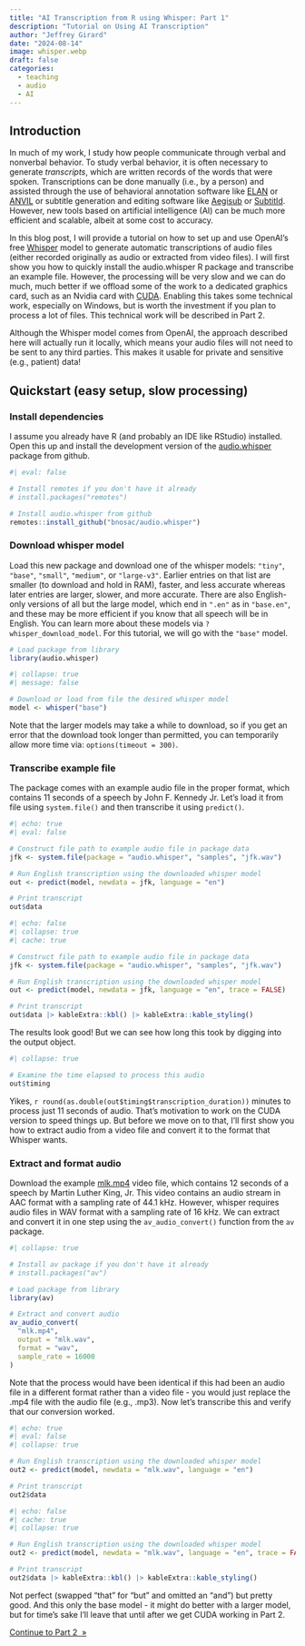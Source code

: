 ---
title: "AI Transcription from R using Whisper: Part 1"
description: "Tutorial on Using AI Transcription"
author: "Jeffrey Girard"
date: "2024-08-14"
image: whisper.webp
draft: false
categories:
  - teaching
  - audio
  - AI
---

## Introduction

In much of my work, I study how people communicate through verbal and nonverbal behavior. To study verbal behavior, it is often necessary to generate *transcripts*, which are written records of the words that were spoken. Transcriptions can be done manually (i.e., by a person) and assisted through the use of behavioral annotation software like [ELAN](https://archive.mpi.nl/tla/elan) or [ANVIL](https://anvil-software.de) or subtitle generation and editing software like [Aegisub](https://aegisub.org/) or [Subtitld](https://www.subtitld.org/en). However, new tools based on artificial intelligence (AI) can be much more efficient and scalable, albeit at some cost to accuracy.

In this blog post, I will provide a tutorial on how to set up and use OpenAI's free [Whisper](https://openai.com/index/whisper/) model to generate automatic transcriptions of audio files (either recorded originally as audio or extracted from video files). I will first show you how to quickly install the audio.whisper R package and transcribe an example file. However, the processing will be very slow and we can do much, much better if we offload some of the work to a dedicated graphics card, such as an Nvidia card with [CUDA](https://developer.nvidia.com/about-cuda). Enabling this takes some technical work, especially on Windows, but is worth the investment if you plan to process a lot of files. This technical work will be described in Part 2.

:::{.callout-note}
Although the Whisper model comes from OpenAI, the approach described here will actually run it locally, which means your audio files will not need to be sent to any third parties. This makes it usable for private and sensitive (e.g., patient) data!
:::

## Quickstart (easy setup, slow processing)

### Install dependencies

I assume you already have R (and probably an IDE like RStudio) installed. Open this up and install the development version of the [audio.whisper](https://github.com/bnosac/audio.whisper) package from github.

```{r}
#| eval: false

# Install remotes if you don't have it already
# install.packages("remotes") 

# Install audio.whisper from github
remotes::install_github("bnosac/audio.whisper")
```

### Download whisper model

Load this new package and download one of the whisper models: `"tiny"`, `"base"`, `"small"`, `"medium"`, or `"large-v3"`. Earlier entries on that list are smaller (to download and hold in RAM), faster, and less accurate whereas later entries are larger, slower, and more accurate. There are also English-only versions of all but the large model, which end in `".en"` as in `"base.en"`, and these may be more efficient if you know that all speech will be in English. You can learn more about these models via `?whisper_download_model`. For this tutorial, we will go with the `"base"` model.

```{r}
# Load package from library
library(audio.whisper)
```

```{r}
#| collapse: true
#| message: false

# Download or load from file the desired whisper model
model <- whisper("base")
```


:::{.callout-note}
Note that the larger models may take a while to download, so if you get an error that the download took longer than permitted, you can temporarily allow more time via: `options(timeout = 300)`.
:::

### Transcribe example file

The package comes with an example audio file in the proper format, which contains 11 seconds of a speech by John F. Kennedy Jr. Let's load it from file using `system.file()` and then transcribe it using `predict()`.

```{r}
#| echo: true
#| eval: false

# Construct file path to example audio file in package data
jfk <- system.file(package = "audio.whisper", "samples", "jfk.wav")

# Run English transcription using the downloaded whisper model
out <- predict(model, newdata = jfk, language = "en")

# Print transcript
out$data
```

```{r out}
#| echo: false
#| collapse: true
#| cache: true

# Construct file path to example audio file in package data
jfk <- system.file(package = "audio.whisper", "samples", "jfk.wav")

# Run English transcription using the downloaded whisper model
out <- predict(model, newdata = jfk, language = "en", trace = FALSE)

# Print transcript
out$data |> kableExtra::kbl() |> kableExtra::kable_styling()
```

The results look good! But we can see how long this took by digging into the output object.

```{r}
#| collapse: true

# Examine the time elapsed to process this audio
out$timing
```

Yikes, `r round(as.double(out$timing$transcription_duration))` minutes to process just 11 seconds of audio. That's motivation to work on the CUDA version to speed things up. But before we move on to that, I'll first show you how to extract audio from a video file and convert it to the format that Whisper wants.

### Extract and format audio

Download the example <a href="mlk.mp4" download>mlk.mp4</a> video file, which contains 12 seconds of a speech by Martin Luther King, Jr. This video contains an audio stream in AAC format with a sampling rate of 44.1 kHz. However, whisper requires audio files in WAV format with a sampling rate of 16 kHz. We can extract and convert it in one step using the `av_audio_convert()` function from the `av` package.

```{r convert}
#| collapse: true

# Install av package if you don't have it already
# install.packages("av")

# Load package from library
library(av)

# Extract and convert audio
av_audio_convert(
  "mlk.mp4", 
  output = "mlk.wav", 
  format = "wav", 
  sample_rate = 16000
)
```

Note that the process would have been identical if this had been an audio file in a different format rather than a video file - you would just replace the .mp4 file with the audio file (e.g., .mp3). Now let's transcribe this and verify that our conversion worked.

```{r}
#| echo: true
#| eval: false
#| collapse: true

# Run English transcription using the downloaded whisper model
out2 <- predict(model, newdata = "mlk.wav", language = "en")

# Print transcript
out2$data
```

```{r out2}
#| echo: false
#| cache: true
#| collapse: true

# Run English transcription using the downloaded whisper model
out2 <- predict(model, newdata = "mlk.wav", language = "en", trace = FALSE)

# Print transcript
out2$data |> kableExtra::kbl() |> kableExtra::kable_styling()
```

Not perfect (swapped "that" for "but" and omitted an "and") but pretty good. And this only the base model - it might do better with a larger model, but for time's sake I'll leave that until after we get CUDA working in Part 2.

::: {.text-center}
<a href="../whisper2024/index.qmd" class="btn btn-primary mt-5" role="button" >Continue to Part 2&nbsp;&nbsp;&raquo;</a>
:::
